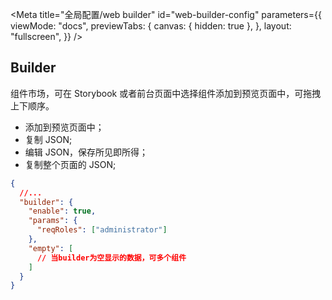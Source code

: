 
<Meta
  title="全局配置/web builder"
  id="web-builder-config"
  parameters={{
    viewMode: "docs",
    previewTabs: {
      canvas: { hidden: true },
    },
    layout: "fullscreen",
  }}
/>

## Builder

组件市场，可在 Storybook 或者前台页面中选择组件添加到预览页面中，可拖拽上下顺序。

- 添加到预览页面中；
- 复制 JSON;
- 编辑 JSON，保存所见即所得；
- 复制整个页面的 JSON;

```json
{
  //...
  "builder": {
    "enable": true,
    "params": {
      "reqRoles": ["administrator"]
    },
    "empty": [
      // 当builder为空显示的数据，可多个组件
    ]
  }
}
```
